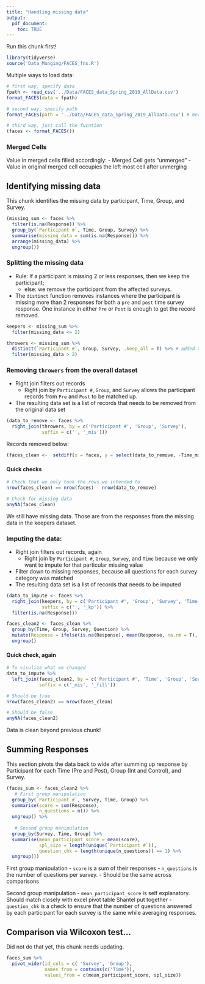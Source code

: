```yaml
---
title: "Handling missing data"
output: 
  pdf_document:
    toc: TRUE
---
```


Run this chunk first!
```r
library(tidyverse)
source('Data_Munging/FACES_fns.R')
```
 
Multiple ways to load data:

```r
# first way, specify data
fpath <- read_csv('../Data/FACES_data_Spring_2019_AllData.csv')
format_FACES(data = fpath)

# second way, specify path
format_FACES(path = '../Data/FACES_data_Spring_2019_AllData.csv') # merged cells?

# third way, just call the fucntion
(faces <- format_FACES())
```

### Merged Cells  
Value in merged cells filled accordingly: 
  - Merged Cell gets "unmerged"
  - Value in original merged cell occupies the left most cell after unmerging

## Identifying missing data  
This chunk identifies the missing data by participant, Time, Group, and Survey.

```r
(missing_sum <- faces %>%
  filter(is.na(Response)) %>%
  group_by(`Participant #`, Time, Group, Survey) %>%
  summarise(missing_data = sum(is.na(Response))) %>%
  arrange(missing_data) %>% 
  ungroup())
```

### Splitting the missing data  
  - Rule: If a participant is missing 2 or less responses, then we keep the participant; 
    - else: we remove the participant from the affected surveys.
  - The `distinct` function removes instances where the participant is missing more than 2 responses for both a `pre` and `post` time survey response. One instance in either `Pre` or `Post` is enough to get the record removed. 
    
```r
keepers <- missing_sum %>%
  filter(missing_data <= 2)

throwers <- missing_sum %>%
  distinct(`Participant #`, Group, Survey, .keep_all = T) %>% # added to removed Pre and Post
  filter(missing_data > 2)
```

### Removing `throwers` from the overall dataset  
  - Right join filters out records
    - Right join by `Participant #`, `Group`, and `Survey` allows the participant records from `Pre` and `Post` to be matched up. 
  - The resulting data set is a list of records that needs to be removed from the original data set

```r
(data_to_remove <- faces %>% 
  right_join(throwers, by = c('Participant #', 'Group', 'Survey'),
             suffix = c('', '_mis')))
```

Records removed below: 

```r
(faces_clean <-  setdiff(x = faces, y = select(data_to_remove, -Time_mis, -missing_data)))
```

#### Quick checks 

```r
# Check that we only took the rows we intended to
nrow(faces_clean) == nrow(faces) - nrow(data_to_remove)

# Check for missing data
anyNA(faces_clean)
```

We still have missing data. Those are from the responses from the missing data in the keepers dataset.

### Imputing the data:  
  - Right join filters out records, again
    - Right join by `Participant #`, `Group`, `Survey`, and `Time` because we only want to impute for that particular missing value
  - Filter down to missing responses, because all questions for each survey category was matched
  - The resulting data set is a list of records that needs to be imputed

```r
(data_to_impute <- faces %>%
  right_join(keepers, by = c('Participant #', 'Group', 'Survey', 'Time'),
             suffix = c('', '_kp')) %>%
  filter(is.na(Response)))
```


```r
faces_clean2 <- faces_clean %>%
  group_by(Time, Group, Survey, Question) %>%
  mutate(Response = ifelse(is.na(Response), mean(Response, na.rm = T), Response)) %>%
  ungroup()
```

#### Quick check, again 

```r
# To visulize what we changed
data_to_impute %>%
  left_join(faces_clean2, by = c('Participant #', 'Time', 'Group', 'Survey', 'Question'),
            suffix = c('_mis', '_fill'))

# Should be true
nrow(faces_clean2) == nrow(faces_clean)

# Should be false
anyNA(faces_clean2)
```

Data is clean beyond previous chunk!


## Summing Responses  
This section pivots the data back to wide after summing up response by Participant for each Time (Pre and Post), Group (Int and Control), and Survey.  
 
```r
(faces_sum <- faces_clean2 %>%
   # First group manipulation
  group_by(`Participant #`, Survey, Time, Group) %>%
  summarise(score = sum(Response),
            n_questions = n()) %>%
  ungroup() %>%
   
   # Second group manipulation
  group_by(Survey, Time, Group) %>%
  summarise(mean_participant_score = mean(score),
            spl_size = length(unique(`Participant #`)),
            question_chk = length(unique(n_questions)) == 1) %>%
  ungroup())
```
 
 First group manipulation 
  - `score` is a sum of their responses
  - `n_questions` is the number of questions per survey.
    - Should be the same across comparisons
    
Second group manipulation 
  - `mean_participant_score` is self explanatory. Should match closely with excel pivot table Shantel put together
  - `question_chk` is a check to ensure that the number of questions answered by each participant for each survey is the same while averaging responses. 
  
## Comparison  via Wilcoxon test...  

Did not do that yet, this chunk needs updating.

```r
faces_sum %>% 
  pivot_wider(id_cols = c( 'Survey', 'Group'), 
              names_from = contains(c('Time')),
              values_from = c(mean_participant_score, spl_size))
  
```
  
 
 
 